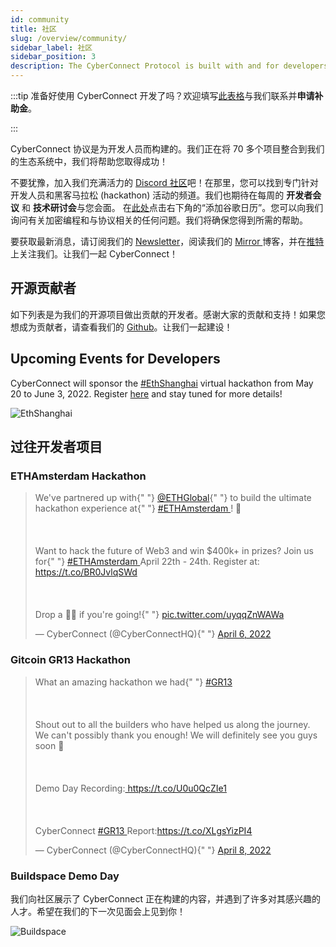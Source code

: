 ```yaml
---
id: community
title: 社区
slug: /overview/community/
sidebar_label: 社区
sidebar_position: 3
description: The CyberConnect Protocol is built with and for developers. We are integrating 70+ projects into our ecosystem and we're here to help you succeed!
---
```


<head>
  <script
    async
    src="https://platform.twitter.com/widgets.js"
    charSet="utf-8"
  ></script>
</head>

:::tip
准备好使用 CyberConnect 开发了吗？欢迎填写[此表格](https://9txmc3wk3bc.typeform.com/to/t5bsZ22Z)与我们联系并**申请补助金**。

:::

CyberConnect 协议是为开发人员而构建的。我们正在将 70 多个项目整合到我们的生态系统中，我们将帮助您取得成功！

不要犹豫，加入我们充满活力的 [Discord 社区](https://discord.com/invite/cUc8VRGmPs)吧！在那里，您可以找到专门针对开发人员和黑客马拉松 (hackathon) 活动的频道。我们也期待在每周的 <strong>开发者会议</strong> 和 <strong>技术研讨会</strong>与您会面。 在[此处](https://calendar.google.com/calendar/u/0/embed?src=c_jrfrb2dvlvpttf9jp6b2lrv0n8@group.calendar.google.com&ctz=America/Los_Angeles)点击右下角的“添加谷歌日历”。您可以向我们询问有关加密编程和与协议相关的任何问题。我们将确保您得到所需的帮助。

要获取最新消息，请订阅我们的 [Newsletter](https://www.getrevue.co/profile/cyberconnect)，阅读我们的 [Mirror ](https://mirror.xyz/cyberlab.eth)博客，并在[推特](https://twitter.com/CyberConnectHQ)上关注我们。让我们一起 CyberConnect！

## 开源贡献者

如下列表是为我们的开源项目做出贡献的开发者。感谢大家的贡献和支持！如果您想成为贡献者，请查看我们的 [Github](https://github.com/cyberconnecthq/)。让我们一起建设！


<ContributorCards />

## Upcoming Events for Developers

CyberConnect will sponsor the [#EthShanghai](https://twitter.com/hashtag/EthShanghai?src=hashtag_click) virtual hackathon from May 20 to June 3, 2022. Register [here](https://gitcoin.co/hackathon/ethshanghai/onboard) and stay tuned for more details!

![EthShanghai](/img/v0.3.0/overview/ethshanghai.jpg)

## 过往开发者项目

### ETHAmsterdam Hackathon

<blockquote className="twitter-tweet">
  <p lang="en" dir="ltr">
    We&#39;ve partnered up with{" "}
    <a href="https://twitter.com/ETHGlobal?ref_src=twsrc%5Etfw">@ETHGlobal</a>{" "}
    to build the ultimate hackathon experience at{" "}
    <a href="https://twitter.com/hashtag/ETHAmsterdam?src=hash&amp;ref_src=twsrc%5Etfw">
      #ETHAmsterdam
    </a>
    ! 🥳<br></br>
    <br></br>Want to hack the future of Web3 and win $400k+ in prizes? Join us for{" "}
    <a href="https://twitter.com/hashtag/ETHAmsterdam?src=hash&amp;ref_src=twsrc%5Etfw">
      #ETHAmsterdam
    </a> April 22th - 24th. Register at: <a href="https://t.co/BR0JvlqSWd">
      https://t.co/BR0JvlqSWd
    </a> <br></br>
    <br></br>Drop a 🙋‍♀️ if you&#39;re going!{" "}
    <a href="https://t.co/uyqqZnWAWa">pic.twitter.com/uyqqZnWAWa</a>
  </p>
  &mdash; CyberConnect (@CyberConnectHQ){" "}
  <a href="https://twitter.com/CyberConnectHQ/status/1511789984008843264?ref_src=twsrc%5Etfw">
    April 6, 2022
  </a>
</blockquote>

### Gitcoin GR13 Hackathon

<blockquote className="twitter-tweet">
  <p lang="en" dir="ltr">
    What an amazing hackathon we had{" "}
    <a href="https://twitter.com/hashtag/GR13?src=hash&amp;ref_src=twsrc%5Etfw">
      #GR13
    </a>
    <br></br>
    <br></br>Shout out to all the builders who have helped us along the journey.
    We can&#39;t possibly thank you enough! We will definitely see you guys soon
    💯<br></br>
    <br></br>Demo Day Recording:<a href="https://t.co/U0u0QcZIe1">
      https://t.co/U0u0QcZIe1
    </a>
    <br></br>
    <br></br>CyberConnect <a href="https://twitter.com/hashtag/GR13?src=hash&amp;ref_src=twsrc%5Etfw">
      #GR13
    </a> Report:<a href="https://t.co/XLgsYizPI4">https://t.co/XLgsYizPI4</a>
  </p>
  &mdash; CyberConnect (@CyberConnectHQ){" "}
  <a href="https://twitter.com/CyberConnectHQ/status/1512575205759066112?ref_src=twsrc%5Etfw">
    April 8, 2022
  </a>
</blockquote>

### Buildspace Demo Day

我们向社区展示了 CyberConnect 正在构建的内容，并遇到了许多对其感兴趣的人才。希望在我们的下一次见面会上见到你！

![Buildspace](/img/v0.2.0/overview/buildspace.jpg)
